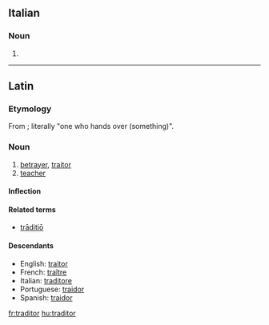 ==Italian==

===Noun===
{{head|it|noun}} {{m|inv}}

# {{apocopic form of|traditore|lang=it}}

----

==Latin==

===Etymology===
From {{term|trado|trādō|give up, hand over|lang=la}}; literally "one who hands over (something)".

===Noun===
{{la-noun|trāditor|traditoris|trāditōris|m|third}}

# [[betrayer]], [[traitor]]
# [[teacher]]

====Inflection====
{{la-decl-3rd|traditor|trāditor|traditor|trāditōr}}

====Related terms====
* [[traditio|trāditiō]]

====Descendants====
* English: [[traitor]]
* French: [[traître]]
* Italian: [[traditore]]
* Portuguese: [[traidor]]
* Spanish: [[traidor]]

[[fr:traditor]]
[[hu:traditor]]
